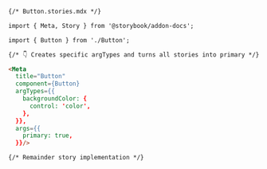 ```md
{/* Button.stories.mdx */}

import { Meta, Story } from '@storybook/addon-docs';

import { Button } from './Button';

{/* 👇 Creates specific argTypes and turns all stories into primary */}

<Meta 
  title="Button"
  component={Button}
  argTypes={{
    backgroundColor: { 
      control: 'color', 
    },
  }},
  args={{
    primary: true,
  }}/>

{/* Remainder story implementation */}
```